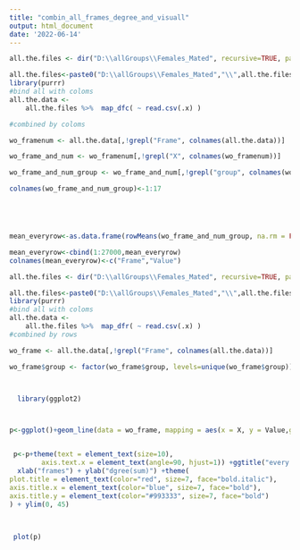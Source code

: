 ```yaml
---
title: "combin_all_frames_degree_and_visuall"
output: html_document
date: '2022-06-14'
---
```



```r

all.the.files <- dir("D:\\allGroups\\Females_Mated", recursive=TRUE, pattern="^all_frames_degree.csv$" )

all.the.files<-paste0("D:\\allGroups\\Females_Mated","\\",all.the.files)
library(purrr)
#bind all with coloms
all.the.data <- 
    all.the.files %>%  map_dfc( ~ read.csv(.x) )

#combined by coloms

wo_framenum <- all.the.data[,!grepl("Frame", colnames(all.the.data))]

wo_frame_and_num <- wo_framenum[,!grepl("X", colnames(wo_framenum))]

wo_frame_and_num_group <- wo_frame_and_num[,!grepl("group", colnames(wo_frame_and_num))]

colnames(wo_frame_and_num_group)<-1:17





mean_everyrow<-as.data.frame(rowMeans(wo_frame_and_num_group, na.rm = FALSE, dims = 1))

mean_everyrow<-cbind(1:27000,mean_everyrow)
colnames(mean_everyrow)<-c("Frame","Value")
```

```r




all.the.files <- dir("D:\\allGroups\\Females_Mated", recursive=TRUE, pattern="^all_frames_degree.csv$" )

all.the.files<-paste0("D:\\allGroups\\Females_Mated","\\",all.the.files)
library(purrr)
#bind all with coloms
all.the.data <- 
    all.the.files %>%  map_dfr( ~ read.csv(.x) )
#combined by rows

wo_frame <- all.the.data[,!grepl("Frame", colnames(all.the.data))]

wo_frame$group <- factor(wo_frame$group, levels=unique(wo_frame$group))



  library(ggplot2)



p<-ggplot()+geom_line(data = wo_frame, mapping = aes(x = X, y = Value,group=group,color=group)) +geom_point(data=mean_everyrow, aes(x=Frame, y=Value), color='red', size = 3,alpha = 0.15)


 p<-p+theme(text = element_text(size=10),
        axis.text.x = element_text(angle=90, hjust=1)) +ggtitle("every frame for all movies female mated") +
  xlab("frames") + ylab("dgree(sum)") +theme(
plot.title = element_text(color="red", size=7, face="bold.italic"),
axis.title.x = element_text(color="blue", size=7, face="bold"),
axis.title.y = element_text(color="#993333", size=7, face="bold")
) + ylim(0, 45)
 
 

 plot(p)

```


